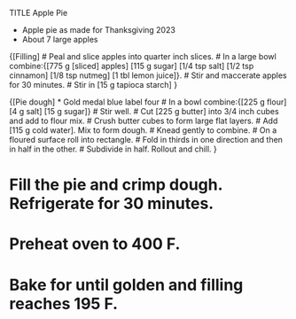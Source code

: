 TITLE Apple Pie

* Apple pie as made for Thanksgiving 2023
* About 7 large apples

{[Filling]
# Peal and slice apples into quarter inch slices. 
# In a large bowl combine:{[775 g [sliced] apples] [115 g sugar] [1/4 tsp salt] [1/2 tsp cinnamon] [1/8 tsp nutmeg] [1 tbl lemon juice]}. 
# Stir and maccerate apples for 30 minutes.
# Stir in [15 g tapioca starch]
}

{[Pie dough]
* Gold medal blue label four
# In a bowl combine:{[225 g flour] [4 g salt] [15 g sugar]}
# Stir well.
# Cut [225 g butter] into 3/4 inch cubes and add to flour mix.
# Crush butter cubes to form large flat layers.
# Add [115 g cold water]. Mix to form dough.
# Knead gently to combine.
# On a floured surface roll into rectangle. 
# Fold in thirds in one direction and then in half in the other.
# Subdivide in half. Rollout and chill.
} 

# Fill the pie and crimp dough. Refrigerate for 30 minutes.
# Preheat oven to 400 F.
# Bake for until golden and filling reaches 195 F. 